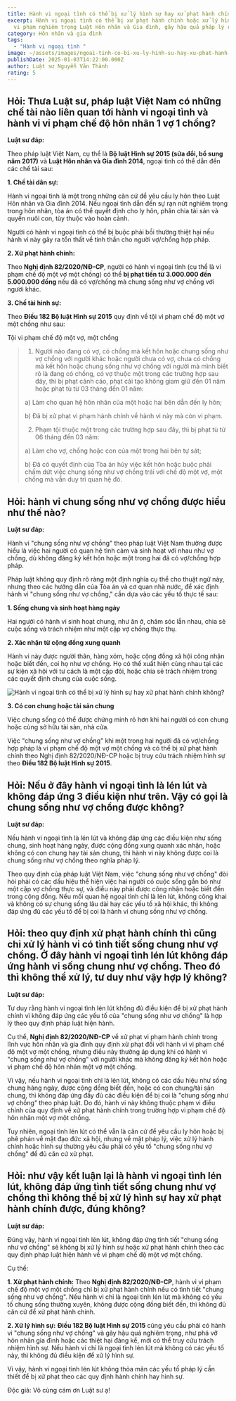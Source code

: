 ```yaml
---
title: Hành vi ngoại tình có thể bị xử lý hình sự hay xử phạt hành chính không?
excerpt: Hành vi ngoại tình có thể bị xử phạt hành chính hoặc xử lý hình sự nếu
  vi phạm nghiêm trọng Luật Hôn nhân và Gia đình, gây hậu quả pháp lý rõ ràng.
category: Hôn nhân và gia đình
tags:
  - "Hành vi ngoại tình "
image: ~/assets/images/ngoai-tinh-co-bi-xu-ly-hinh-su-hay-xu-phat-hanh-chinh-khong.jpg
publishDate: 2025-01-03T14:22:00.000Z
author: Luật sư Nguyễn Văn Thành
rating: 5
---
```

## Hỏi: Thưa Luật sư, pháp luật Việt Nam có những chế tài nào liên quan tới hành vi ngoại tình và hành vi vi phạm chế độ hôn nhân 1 vợ 1 chồng?

**Luật sư đáp:**

Theo pháp luật Việt Nam, cụ thể là **Bộ luật Hình sự 2015 (sửa đổi, bổ sung năm 2017)** và **Luật Hôn nhân và Gia đình 2014**, ngoại tình có thể dẫn đến các chế tài sau:

**1. Chế tài dân sự:**

Hành vi ngoại tình là một trong những căn cứ để yêu cầu ly hôn theo Luật Hôn nhân và Gia đình 2014. Nếu ngoại tình dẫn đến sự rạn nứt nghiêm trọng trong hôn nhân, tòa án có thể quyết định cho ly hôn, phân chia tài sản và quyền nuôi con, tùy thuộc vào hoàn cảnh.

Người có hành vi ngoại tình có thể bị buộc phải bồi thường thiệt hại nếu hành vi này gây ra tổn thất về tinh thần cho người vợ/chồng hợp pháp.

**2. Xử phạt hành chính:**

Theo **Nghị định 82/2020/NĐ-CP**, người có hành vi ngoại tình (cụ thể là vi phạm chế độ một vợ một chồng) có thể **bị phạt tiền từ 3.000.000 đến 5.000.000 đồng** nếu đã có vợ/chồng mà chung sống như vợ chồng với người khác.

**3. Chế tài hình sự:**

Theo **Điều 182 Bộ luật Hình sự 2015** quy định về tội vi phạm chế độ một vợ một chồng như sau:

Tội vi phạm chế độ một vợ, một chồng

> 1. Người nào đang có vợ, có chồng mà kết hôn hoặc chung sống như vợ chồng với người khác hoặc người chưa có vợ, chưa có chồng mà kết hôn hoặc chung sống như vợ chồng với người mà mình biết rõ là đang có chồng, có vợ thuộc một trong các trường hợp sau đây, thì bị phạt cảnh cáo, phạt cải tạo không giam giữ đến 01 năm hoặc phạt tù từ 03 tháng đến 01 năm:
>
> a) Làm cho quan hệ hôn nhân của một hoặc hai bên dẫn đến ly hôn;
>
> b) Đã bị xử phạt vi phạm hành chính về hành vi này mà còn vi phạm.
>
> 2. Phạm tội thuộc một trong các trường hợp sau đây, thì bị phạt tù từ 06 tháng đến 03 năm:
>
> a) Làm cho vợ, chồng hoặc con của một trong hai bên tự sát;
>
> b) Đã có quyết định của Tòa án hủy việc kết hôn hoặc buộc phải chấm dứt việc chung sống như vợ chồng trái với chế độ một vợ, một chồng mà vẫn duy trì quan hệ đó.

## Hỏi: hành vi chung sống như vợ chồng được hiểu như thế nào?

**Luật sư đáp:**

Hành vi "chung sống như vợ chồng" theo pháp luật Việt Nam thường được hiểu là việc hai người có quan hệ tình cảm và sinh hoạt với nhau như vợ chồng, dù không đăng ký kết hôn hoặc một trong hai đã có vợ/chồng hợp pháp.

Pháp luật không quy định rõ ràng một định nghĩa cụ thể cho thuật ngữ này, nhưng theo các hướng dẫn của Tòa án và cơ quan nhà nước, để xác định hành vi "chung sống như vợ chồng," cần dựa vào các yếu tố thực tế sau:

**1. Sống chung và sinh hoạt hàng ngày**

Hai người có hành vi sinh hoạt chung, như ăn ở, chăm sóc lẫn nhau, chia sẻ cuộc sống và trách nhiệm như một cặp vợ chồng thực thụ.

**2. Xác nhận từ cộng đồng xung quanh**

Hành vi này được người thân, hàng xóm, hoặc cộng đồng xã hội công nhận hoặc biết đến, coi họ như vợ chồng. Họ có thể xuất hiện cùng nhau tại các sự kiện xã hội với tư cách là một cặp đôi, hoặc chia sẻ trách nhiệm trong các quyết định chung của cuộc sống.

![Hành vi ngoại tình có thể bị xử lý hình sự hay xử phạt hành chính không?](~/assets/images/ngoai-tinh-co-bi-xu-ly-hinh-su-hay-xu-phat-hanh-chinh-khong.jpg "Hành vi ngoại tình có thể bị xử lý hình sự hay xử phạt hành chính không?")

**3. Có con chung hoặc tài sản chung**

Việc chung sống có thể được chứng minh rõ hơn khi hai người có con chung hoặc cùng sở hữu tài sản, nhà cửa.

Việc "chung sống như vợ chồng" khi một trong hai người đã có vợ/chồng hợp pháp là vi phạm chế độ một vợ một chồng và có thể bị xử phạt hành chính theo Nghị định 82/2020/NĐ-CP hoặc bị truy cứu trách nhiệm hình sự theo **Điều 182 Bộ luật Hình sự 2015**.

## Hỏi: Nếu ở đây hành vi ngoại tình là lén lút và không đáp ứng 3 điều kiện như trên. Vậy có gọi là chung sống như vợ chồng được không?

**Luật sư đáp:** 

Nếu hành vi ngoại tình là lén lút và không đáp ứng các điều kiện như sống chung, sinh hoạt hàng ngày, được cộng đồng xung quanh xác nhận, hoặc không có con chung hay tài sản chung, thì hành vi này không được coi là chung sống như vợ chồng theo nghĩa pháp lý.

Theo quy định của pháp luật Việt Nam, việc "chung sống như vợ chồng" đòi hỏi phải có các dấu hiệu thể hiện việc hai người có cuộc sống gắn bó như một cặp vợ chồng thực sự, và điều này phải được công nhận hoặc biết đến trong cộng đồng. Nếu mối quan hệ ngoại tình chỉ là lén lút, không công khai và không có sự chung sống lâu dài hay các yếu tố xã hội khác, thì không đáp ứng đủ các yếu tố để bị coi là hành vi chung sống như vợ chồng.

## Hỏi: theo quy định xử phạt hành chính thì cũng chỉ xử lý hành vi có tình tiết sống chung như vợ chồng. Ở đây hành vi ngoại tình lén lút không đáp ứng hành vi sống chung như vợ chồng. Theo đó thì không thể xử lý, tư duy như vậy hợp lý không?

**Luật sư đáp:** 

Tư duy rằng hành vi ngoại tình lén lút không đủ điều kiện để bị xử phạt hành chính vì không đáp ứng các yếu tố của "chung sống như vợ chồng" là hợp lý theo quy định pháp luật hiện hành.

Cụ thể, **Nghị định 82/2020/NĐ-CP** về xử phạt vi phạm hành chính trong lĩnh vực hôn nhân và gia đình quy định xử phạt đối với hành vi vi phạm chế độ một vợ một chồng, nhưng điều này thường áp dụng khi có hành vi "chung sống như vợ chồng" với người khác mà không đăng ký kết hôn hoặc vi phạm chế độ hôn nhân một vợ một chồng.

Vì vậy, nếu hành vi ngoại tình chỉ là lén lút, không có các dấu hiệu như sống chung hàng ngày, được cộng đồng biết đến, hoặc có con chung/tài sản chung, thì không đáp ứng đầy đủ các điều kiện để bị coi là "chung sống như vợ chồng" theo pháp luật. Do đó, hành vi này không thuộc phạm vi điều chỉnh của quy định về xử phạt hành chính trong trường hợp vi phạm chế độ hôn nhân một vợ một chồng.

Tuy nhiên, ngoại tình lén lút có thể vẫn là căn cứ để yêu cầu ly hôn hoặc bị phê phán về mặt đạo đức xã hội, nhưng về mặt pháp lý, việc xử lý hành chính hoặc hình sự thường yêu cầu phải có yếu tố "chung sống như vợ chồng" để đủ căn cứ xử phạt.

## Hỏi: như vậy kết luận lại là hành vi ngoại tình lén lút, không đáp ứng tình tiết sống chung như vợ chồng thì không thể bị xử lý hình sự hay xử phạt hành chính được, đúng không?

**Luật sư đáp:** 

Đúng vậy, hành vi ngoại tình lén lút, không đáp ứng tình tiết "chung sống như vợ chồng" sẽ không bị xử lý hình sự hoặc xử phạt hành chính theo các quy định pháp luật hiện hành về vi phạm chế độ một vợ một chồng.

Cụ thể:

**1. Xử phạt hành chính:** Theo **Nghị định 82/2020/NĐ-CP**, hành vi vi phạm chế độ một vợ một chồng chỉ bị xử phạt hành chính nếu có tình tiết "chung sống như vợ chồng". Nếu hành vi chỉ là ngoại tình lén lút mà không có yếu tố chung sống thường xuyên, không được cộng đồng biết đến, thì không đủ căn cứ để xử phạt hành chính.

**2. Xử lý hình sự:** **Điều 182 Bộ luật Hình sự 2015** cũng yêu cầu phải có hành vi "chung sống như vợ chồng" và gây hậu quả nghiêm trọng, như phá vỡ hôn nhân gia đình hoặc các thiệt hại đáng kể, mới có thể truy cứu trách nhiệm hình sự. Nếu hành vi chỉ là ngoại tình lén lút mà không có các yếu tố này, thì không đủ điều kiện để xử lý hình sự.

Vì vậy, hành vi ngoại tình lén lút không thỏa mãn các yếu tố pháp lý cần thiết để bị xử phạt theo các quy định hành chính hay hình sự.

Độc giả: Vô cùng cám ơn Luật sư ạ!
